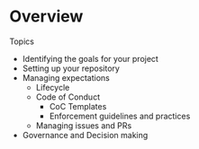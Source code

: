# Overview {.unnumbered}

Topics

* Identifying the goals for your project 
* Setting up your repository
* Managing expectations
  * Lifecycle
  * Code of Conduct
    * CoC Templates
    * Enforcement guidelines and practices
  * Managing issues and PRs
* Governance and Decision making


